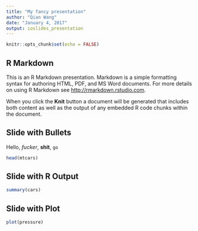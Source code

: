```yaml
---
title: "My fancy presentation"
author: "Qian Wang"
date: "January 4, 2017"
output: ioslides_presentation
---
```


```r
knitr::opts_chunk$set(echo = FALSE)
```

## R Markdown

This is an R Markdown presentation. Markdown is a simple formatting syntax for authoring HTML, PDF, and MS Word documents. For more details on using R Markdown see <http://rmarkdown.rstudio.com>.

When you click the **Knit** button a document will be generated that includes both content as well as the output of any embedded R code chunks within the document.

## Slide with Bullets

Hello, *fucker*, **shit**, `go`

```r
head(mtcars)
```

## Slide with R Output

```r
summary(cars)
```

## Slide with Plot

```r
plot(pressure)
```

